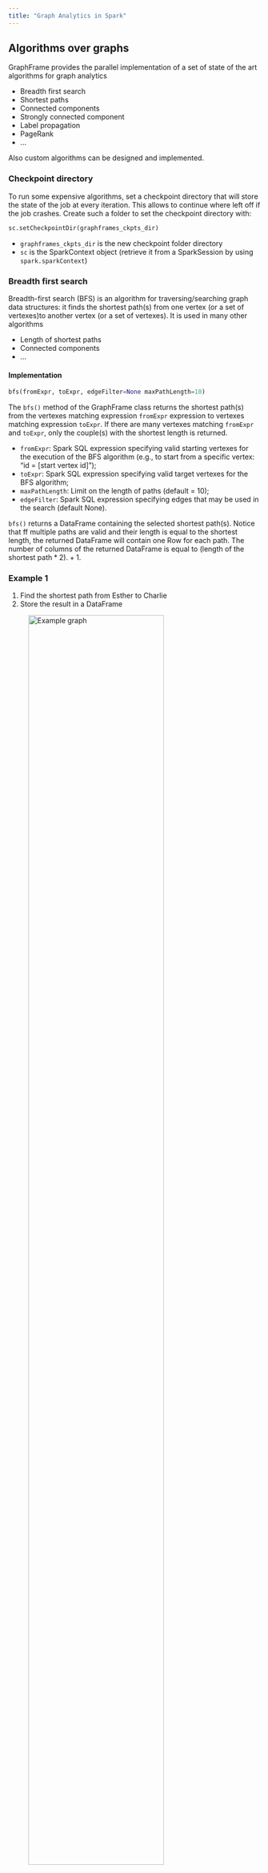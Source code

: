 ```yaml
---
title: "Graph Analytics in Spark"
---
```


## Algorithms over graphs
GraphFrame provides the parallel implementation of a set of state of the art algorithms for graph analytics

- Breadth first search
- Shortest paths
- Connected components
- Strongly connected component
- Label propagation
- PageRank
- ...

Also custom algorithms can be designed and implemented.

### Checkpoint directory
To run some expensive algorithms, set a checkpoint directory that will store the state of the job at every iteration. This allows to continue where left off if the job crashes. Create such a folder to set the checkpoint directory with:

```python
sc.setCheckpointDir(graphframes_ckpts_dir)
```

- `graphframes_ckpts_dir` is the new checkpoint folder directory
- `sc` is the SparkContext object (retrieve it from a SparkSession by using `spark.sparkContext`)

### Breadth first search
Breadth-first search (BFS) is an algorithm for traversing/searching graph data structures: it finds the shortest path(s) from one vertex (or a set of vertexes)to another vertex (or a set of vertexes). It is used in many other algorithms

- Length of shortest paths
- Connected components
- ...

#### Implementation

```python
bfs(fromExpr, toExpr, edgeFilter=None maxPathLength=10)
``` 

The `bfs()` method of the GraphFrame class returns the shortest path(s) from the vertexes matching expression `fromExpr` expression to vertexes matching expression `toExpr`. If there are many vertexes matching `fromExpr` and `toExpr`, only the couple(s) with the shortest length is returned.

- `fromExpr`: Spark SQL expression specifying valid starting vertexes for the execution of the BFS algorithm (e.g., to start from a specific vertex: "id = [start vertex id]");
- `toExpr`: Spark SQL expression specifying valid target vertexes for the BFS algorithm;
- `maxPathLength`: Limit on the length of paths (default = 10);
- `edgeFilter`: Spark SQL expression specifying edges that may be used in the search (default None).

`bfs()` returns a DataFrame containing the selected shortest path(s). Notice that ff multiple paths are valid and their length is equal to the shortest length, the returned DataFrame will contain one Row for each path. The number of columns of the returned DataFrame is equal to $(\text{length of the shortest path}*2).+1$.

:::{.callout-note collapse="true"}
### Example 1
1. Find the shortest path from Esther to Charlie
2. Store the result in a DataFrame

![Example graph](images/20_graph_analytics_2/bfs_example_1.png){width=80%}

![Resulting graph](images/20_graph_analytics_2/bfs_example_2.png){width=80%}

The content of the returned DataFrame is the following

|from|$e0$|$v1$|$e1$|to|
|-|-|-|-|-|
| $[u5, \text{Esther}, 32]$ | $[u5, u6, \text{follow}]$ | $[u6, \text{Fanny}, 36]$ | $[u6, u3, \text{follow}]$ | $[u3, \text{Charlie}, 30]$ |

```python
from graphframes import GraphFrame

## Vertex DataFrame
v = spark.createDataFrame(
    [
        ("u1", "Alice", 34),
        ("u2", "Bob", 36),
        ("u3", "Charlie", 30),
        ("u4", "David", 29),
        ("u5", "Esther", 32),
        ("u6", "Fanny", 36),
        ("u7", "Gabby", 60)
    ],
    ["id", "name", "age"]
)

## Edge DataFrame
e = spark.createDataFrame(
    [
        ("u1", "u2", "friend"),
        ("u2", "u3", "follow"),
        ("u3", "u2", "follow"),
        ("u6", "u3", "follow"),
        ("u5", "u6", "follow"),
        ("u5", "u4", "friend"),
        ("u4", "u1", "friend"),
        ("u1", "u5", "friend")
    ],
    ["src", "dst", "relationship"]
)

## Create the graph
g = GraphFrame(v, e)

## Search from vertex with name = "Esther" to vertex with name = "Charlie"
shortestPaths = g.bfs("name = 'Esther' ", "name = 'Charlie' ")
```

:::

:::{.callout-note collapse="true"}
### Example 2
1. Find the shortest path from Alice to a user who is 30 years old
2. Store the result in a DataFrame

![Example graph](images/20_graph_analytics_2/bfs_example_1.png){width=80%}

![Resulting graph](images/20_graph_analytics_2/bfs_example_3.png){width=80%}

```python
from graphframes import GraphFrame

## Vertex DataFrame
v = spark.createDataFrame(
    [
        ("u1", "Alice", 34),
        ("u2", "Bob", 36),
        ("u3", "Charlie", 30),
        ("u4", "David", 29),
        ("u5", "Esther", 32),
        ("u6", "Fanny", 36),
        ("u7", "Gabby", 60)
    ],
    ["id", "name", "age"]
)

## Edge DataFrame
e = spark.createDataFrame(
    [
        ("u1", "u2", "friend"),
        ("u2", "u3", "follow"),
        ("u3", "u2", "follow"),
        ("u6", "u3", "follow"),
        ("u5", "u6", "follow"),
        ("u5", "u4", "friend"),
        ("u4", "u1", "friend"),
        ("u1", "u5", "friend")
    ],
    ["src", "dst", "relationship"]
)

## Create the graph
g = GraphFrame(v, e)

## Find the shortest path from Alice to a user who is 30 years old
shortestPaths = g.bfs("name = 'Alice' ", "age= 30")
```

:::

:::{.callout-note collapse="true"}
### Example 3
1. Find the shortest path from any user who is less than 31 years old to any user who is more than 30 years old
2. Store the result in a DataFrame

![Example graph](images/20_graph_analytics_2/bfs_example_1.png){width=80%}

![Resulting graph](images/20_graph_analytics_2/bfs_example_4.png){width=80%}

Notice that two paths are selected in this case

```python
from graphframes import GraphFrame

## Vertex DataFrame
v = spark.createDataFrame(
    [
        ("u1", "Alice", 34),
        ("u2", "Bob", 36),
        ("u3", "Charlie", 30),
        ("u4", "David", 29),
        ("u5", "Esther", 32),
        ("u6", "Fanny", 36),
        ("u7", "Gabby", 60)
    ],
    ["id", "name", "age"]
)

## Edge DataFrame
e = spark.createDataFrame(
    [
        ("u1", "u2", "friend"),
        ("u2", "u3", "follow"),
        ("u3", "u2", "follow"),
        ("u6", "u3", "follow"),
        ("u5", "u6", "follow"),
        ("u5", "u4", "friend"),
        ("u4", "u1", "friend"),
        ("u1", "u5", "friend")
    ],
    ["src", "dst", "relationship"]
)

## Create the graph
g = GraphFrame(v, e)

## Find the shortest path from any user who is less than 31 years old
## to any user who is more than 30 years old
shortestPaths = g.bfs("age<31", "age>30")
```

:::


:::{.callout-note collapse="true"}
### Example 4
1. Find the shortest path from Alice to any user who is less than 31 years old without using follow edges
2. Store the result in a DataFrame

![Example graph](images/20_graph_analytics_2/bfs_example_1.png){width=80%}

![Resulting graph](images/20_graph_analytics_2/bfs_example_5.png){width=80%}

Notice that two paths are selected in this case

```python
from graphframes import GraphFrame

## Vertex DataFrame
v = spark.createDataFrame(
    [
        ("u1", "Alice", 34),
        ("u2", "Bob", 36),
        ("u3", "Charlie", 30),
        ("u4", "David", 29),
        ("u5", "Esther", 32),
        ("u6", "Fanny", 36),
        ("u7", "Gabby", 60)
    ],
    ["id", "name", "age"]
)

## Edge DataFrame
e = spark.createDataFrame(
    [
        ("u1", "u2", "friend"),
        ("u2", "u3", "follow"),
        ("u3", "u2", "follow"),
        ("u6", "u3", "follow"),
        ("u5", "u6", "follow"),
        ("u5", "u4", "friend"),
        ("u4", "u1", "friend"),
        ("u1", "u5", "friend")
    ],
    ["src", "dst", "relationship"]
)

## Create the graph
g = GraphFrame(v, e)

## Find the shortest path from Alice to any user who is less
## than 31 years old without using “follow” edges
shortestPaths = g.bfs("name = 'Alice' ", "age<31", "relationship<> 'follow' ")
```

:::

### Shortest path
The shortest path method selects the length of the shortest path(s) from each vertex to a given set of landmark vertexes. It uses the BFS algorithm for computing the shortest paths.

#### Implementation

```python
shortestPaths(landmarks)
```

The `shortestPaths(landmarks)` method of the GraphFrame class returns the length of the shortest path(s) from each vertex to a given set of landmarks vertexes. For each vertex, one shortest path for each landmark vertex is computed and its length is returned. 

- `landmarks`: list of IDs of landmark vertexes (e.g., $[u1, u4]$)

`shortestPaths()` returns a DataFrame that contains one record/row for each distinct vertex of the input graph (also for the non-connected ones). This method is characterized by the following columns

- one column for each attribute of the vertexes
- distances (type map): for each landmark lm it contains one pair (ID lm: length shortest path from the vertex of the current record to lm)

:::{.callout-note collapse="true"}
### Example 1
1. Find for each user the length of the shortest path to user $u1$ (i.e., Alice)
2. Store the result in a DataFrame

![Example graph](images/20_graph_analytics_2/bfs_example_1.png){width=80%}

|Vertex|Distance to $u1$|
|-|-|
|$u1$|0|
|$u2$|-|
|$u3$|-|
|$u4$|1|
|$u5$|2|
|$u6$|-|
|$u7$|-|

The content of the returned DataFrame is the following

| id | name | age | distances |
|-|-|-|-|
| $u1$ | Alice | 34 | $[u1 \rightarrow 0]$ |
| $u2$ | Bob | 36 | $[\quad]$ |
| $u3$ |Charlie | 30 | $[\quad]$ |
| $u4$ | David | 29 | $[u1 \rightarrow 1]$ |
| $u5$ | Esther | 32 | $[u1 \rightarrow 2]$ |
| $u6$ | Fanny | 36 | $[\quad]$ |
| $u7$ | Gabby | 60 | $[\quad]$ |

- $[u1 \rightarrow 0]$: data type is map. It stores a set of pairs (Key: Value)

```python
from graphframes import GraphFrame

## Vertex DataFrame
v = spark.createDataFrame(
    [
        ("u1", "Alice", 34),
        ("u2", "Bob", 36),
        ("u3", "Charlie", 30),
        ("u4", "David", 29),
        ("u5", "Esther", 32),
        ("u6", "Fanny", 36),
        ("u7", "Gabby", 60)
    ],
    ["id", "name", "age"]
)

## Edge DataFrame
e = spark.createDataFrame(
    [
        ("u1", "u2", "friend"),
        ("u2", "u3", "follow"),
        ("u3", "u2", "follow"),
        ("u6", "u3", "follow"),
        ("u5", "u6", "follow"),
        ("u5", "u4", "friend"),
        ("u4", "u1", "friend"),
        ("u1", "u5", "friend")
    ],
    ["src", "dst", "relationship"]
)

## Create the graph
g = GraphFrame(v, e)

## Find for each user the length of the shortest path to user u1
shortestPaths = g.shortestPaths(["u1"])
```

:::

:::{.callout-note collapse="true"}
### Example 2
1. Find for each user the length of the shortest path to users $u1$ (Alice) and $u4$ (David)
2. Store the result in a DataFrame

![Example graph](images/20_graph_analytics_2/bfs_example_1.png){width=80%}

|Vertex|Distance to $u1$|Distance to $u1$|
|-|-|-|
|$u1$|0|2|
|$u2$|-|-|
|$u3$|-|-|
|$u4$|1|0|
|$u5$|2|1|
|$u6$|-|-|
|$u7$|-|-|

The content of the returned DataFrame is the following

| id | name | age | distances |
|-|-|-|-|
| $u1$ | Alice | 34 | $[u1 \rightarrow 0, u4 \rightarrow 2]$ |
| $u2$ | Bob | 36 | $[\quad]$ |
| $u3$ |Charlie | 30 | $[\quad]$ |
| $u4$ | David | 29 | $[u1 \rightarrow 1, u4 \rightarrow 0]$ |
| $u5$ | Esther | 32 | $[u1 \rightarrow 2, u4 \rightarrow 1]$ |
| $u6$ | Fanny | 36 | $[\quad]$ |
| $u7$ | Gabby | 60 | $[\quad]$ |

- $[u1 \rightarrow 0]$: data type is map. It stores a set of pairs (Key: Value)

```python
from graphframes import GraphFrame

## Vertex DataFrame
v = spark.createDataFrame(
    [
        ("u1", "Alice", 34),
        ("u2", "Bob", 36),
        ("u3", "Charlie", 30),
        ("u4", "David", 29),
        ("u5", "Esther", 32),
        ("u6", "Fanny", 36),
        ("u7", "Gabby", 60)
    ],
    ["id", "name", "age"]
)

## Edge DataFrame
e = spark.createDataFrame(
    [
        ("u1", "u2", "friend"),
        ("u2", "u3", "follow"),
        ("u3", "u2", "follow"),
        ("u6", "u3", "follow"),
        ("u5", "u6", "follow"),
        ("u5", "u4", "friend"),
        ("u4", "u1", "friend"),
        ("u1", "u5", "friend")
    ],
    ["src", "dst", "relationship"]
)

## Create the graph
g = GraphFrame(v, e)

## Find for each user the length of the shortest paths to users u1 and u4
shortestPaths = g.shortestPaths(["u1", "u4"])
```

:::

### Connected components
A connected component of a graph is a subgraph $sg$ such that

- Any two vertexes in $sg$ are connected to each other by at least one path
- The set of vertexes in $sg$ is not connected to any additional vertexes in the original graph

The direction of edges is not considered.

![Two connected components](images/20_graph_analytics_2/two_connected_components.png){width=80%}

![Three connected components](images/20_graph_analytics_2/three_connected_components.png){width=80%}

The `connectedComponents()` method of the GraphFrame class returns the connected components of the input graph. This is an expensive algorithm, and requires setting a Spark checkpoint directory.

#### Implementation

```python
connectedComponents()
```

The `connectedComponents()` method returns a DataFrame that contains one record/row for each distinct vertex of the input graph. It is characterized by the following columns

- one column for each attribute of the vertexes
- component (type long). It is the identifier of the connected component to which the current vertex has been assigned.

:::{.callout-note collapse="true"}
### Example
Print on the stdout the number of connected components of the following graph

![Example graph](images/20_graph_analytics_2/bfs_example_1.png){width=80%}

![Result](images/20_graph_analytics_2/connected_components_example.png){width=80%}

Notice that The are two connected components on this graph.

This is the content of the DataFrame used to store the two identified connected components

| id | name |age | component |
|-|-|-|-|
| $u6$ | Fanny | 36 | 146028888064 |
| $u1$ | Alice | 34 | 146028888064 |
| $u3$ |Charlie | 30 | 146028888064 |
| $u5$ | Esther | 32 | 146028888064 |
| $u2$ | Bob | 36 | 146028888064 |
| $u4$ | David | 29 | 146028888064 |
| $u7$ | Gabby | 60 | 1546188226560 |

Notice the "component" field

- "146028888064": vertexes of the first component
- "1546188226560": vertexes of the second component

```python
from graphframes import GraphFrame

## Vertex DataFrame
v = spark.createDataFrame(
    [
        ("u1", "Alice", 34),
        ("u2", "Bob", 36),
        ("u3", "Charlie", 30),
        ("u4", "David", 29),
        ("u5", "Esther", 32),
        ("u6", "Fanny", 36),
        ("u7", "Gabby", 60)
    ],
    ["id", "name", "age"]
)

## Edge DataFrame
e = spark.createDataFrame(
    [
        ("u1", "u2", "friend"),
        ("u2", "u3", "follow"),
        ("u3", "u2", "follow"),
        ("u6", "u3", "follow"),
        ("u5", "u6", "follow"),
        ("u5", "u4", "friend"),
        ("u4", "u1", "friend"),
        ("u1", "u5", "friend")
    ],
    ["src", "dst", "relationship"]
)

## Create the graph
g = GraphFrame(v, e)

## Set checkpoint folder
sc.setCheckpointDir("tmp_ckpts")

## Run the algorithm
connComp=g.connectedComponents()

## Count the number of components
nComp=connComp.select("component").distinct().count()

print("Number of connected components: ", nComp)
```

::: 

### Strongly connected components
A directed subgraph $sg$ is called strongly connected if every vertex in $sg$ is reachable from every other vertex in $sg$. For undirected graph, connected and strongly connected components are the same.

![Three strongly connected subgraphs/components](images/20_graph_analytics_2/three_strongly_connected_components.png){width=80%}

#### Implementation

```python
stronglyConnectedComponents()
```

The `stronglyConnectedComponents()` method of the GraphFrame class returns the strongly connected components of the input graph. It is an expensive algorithm (better to run it on a cluster with yarn scheduler even with small graphs), and it requires setting a Spark checkpoint directory.

`stronglyConnectedComponents()` returns a DataFrame that contains one record/row for each distinct vertex of the input graph. It is characterized by the following columns

- one column for each attribute of the vertexes
- component (type long). It is the identifier of the strongly connected component to which the current vertex has been assigned.

:::{.callout-note collapse="true"}
### Example
Print on the stdout the number of strongly connected components of the input graph.

![Example graph](images/20_graph_analytics_2/bfs_example_1.png){width=80%}

![Resulting graph](images/20_graph_analytics_2/strongly_connected_components_example.png){width=80%}

Notice that there are four connected components on this graph.

This is the content of the DataFrame used to store the identified strongly connected components

| id | name |age | component |
|-|-|-|-|
| $u3$ | Charlie | 30 | 146028888064 |
| $u2$ | Bob | 36 | 146028888064 |
| $u1$ | Alice | 34 | 498216206336 |
| $u5$ | Esther | 32 | 498216206336 |
| $u4$ | David | 29 | 498216206336 |
| $u6$ | Fanny | 36 | 1090921693184|
| $u7$ | Gabby | 60 | 1546188226560|

Notice the "component" field

- "146028888064": vertexes of the first strongly connected component
- "498216206336": vertexes of the second strongly connected component
- "1090921693184": vertexes of the third strongly connected component
- "1546188226560": vertexes of the fourth strongly connected component

```python
from graphframes import GraphFrame

## Vertex DataFrame
v = spark.createDataFrame(
    [
        ("u1", "Alice", 34),
        ("u2", "Bob", 36),
        ("u3", "Charlie", 30),
        ("u4", "David", 29),
        ("u5", "Esther", 32),
        ("u6", "Fanny", 36),
        ("u7", "Gabby", 60)
    ],
    ["id", "name", "age"]
)

## Edge DataFrame
e = spark.createDataFrame(
    [
        ("u1", "u2", "friend"),
        ("u2", "u3", "follow"),
        ("u3", "u2", "follow"),
        ("u6", "u3", "follow"),
        ("u5", "u6", "follow"),
        ("u5", "u4", "friend"),
        ("u4", "u1", "friend"),
        ("u1", "u5", "friend")
    ],
    ["src", "dst", "relationship"]
)

## Create the graph
g = GraphFrame(v, e)

## Set checkpoint folder
sc.setCheckpointDir("tmp_ckpts")

## Run the algorithm
strongConnComp = g.stronglyConnectedComponents(maxIter=10)

## Count the number of strongly connected components
nComp=strongConnComp.select("component").distinct().count()

print("Number of strongly connected components: ", nComp)
```

:::

### Label propagation
Label Propagation is an algorithm for detecting communities in graphs. It is similar to clustering, but exploits connectivity. Convergence is not guaranteed, and also it is possible to end up with trivial solutions.

#### The Label Propagation algorithm
Each vertex in the network is initially assigned to its own community: at every step, vertexes send their community affiliation to all neighbors and update their state to the mode community affiliation of incoming messages.

#### Implementation

```python
labelPropagation(maxIter)
```

The `labelPropagation(maxIter)` method of the GraphFrame class runs and returns the result of the label propagation algorithm.

- `maxIter`: number of iterations to run

`labelPropagation()` returns a DataFrame that contains one record/Row for each distinct vertex of the input graph. It is characterized by the following columns

- one column for each attribute of the vertexes
- label (type long). It is the identifier of the community to which the current vertex has been assigned.

:::{.callout-note collapse="true"}
### Example
Split in groups the vertexes of the graph by using the label propagation algorithm.

![Example graph](images/20_graph_analytics_2/bfs_example_1.png){width=80%}

Notice that the result returned by one run of the algorithm. Pay attention that convergence is not guarantee, and different results may come out from different runs.

![Results](images/20_graph_analytics_2/label_propagation_example.png){width=80%}

This is the content of the DataFrame used to store the identified communities

| id | name |age | label |
|-|-|-|-|
| $u3$ |Charlie | 30| 146028888064 |
| $u4$ | David | 29 | 498216206336 |
| $u1$ | Alice | 34 | 498216206336 |
| $u5$ | Esther | 32 | 498216206337 |
| $u7$ | Gabby | 60 |1546188226560|
| $u2$ | Bob | 36 |1606317768704 |
| $u6$ | Fanny | 36 |1606317768704 |

- "146028888064": vertexes of the first community
- "498216206336": vertexes of the second community
- "1546188226560": vertexes of the third community
- "1606317768704": vertexes of the fourth community


```python
from graphframes import GraphFrame

## Vertex DataFrame
v = spark.createDataFrame(
    [
        ("u1", "Alice", 34),
        ("u2", "Bob", 36),
        ("u3", "Charlie", 30),
        ("u4", "David", 29),
        ("u5", "Esther", 32),
        ("u6", "Fanny", 36),
        ("u7", "Gabby", 60)
    ],
    ["id", "name", "age"]
)

## Edge DataFrame
e = spark.createDataFrame(
    [
        ("u1", "u2", "friend"),
        ("u2", "u3", "follow"),
        ("u3", "u2", "follow"),
        ("u6", "u3", "follow"),
        ("u5", "u6", "follow"),
        ("u5", "u4", "friend"),
        ("u4", "u1", "friend"),
        ("u1", "u5", "friend")
    ],
    ["src", "dst", "relationship"]
)

## Create the graph
g = GraphFrame(v, e)

## Run the label propagation algorithm
labelComm = g.labelPropagation(10)
```

:::

### PageRank
PageRank is the original famous algorithm used by the Google Search engine to rank vertexes (web pages) in a graph by order of importance. For the Google search engine vertexes are web pages in the World Wide Web, and edges are hyperlinks among web pages. This algorithm assigns a numerical weighting (importance) to each node. 

It computes a likelihood that a person randomly clicking on links will arrive at any particular web page. For having a high PageRank, it is important to

- Have many in-links
- Be liked by relevant pages (pages characterized by a high PageRank)

The basic idea is that each link vote is proportional to the importance of its source page $p$: if page $p$ with importance $\text{PageRank}(p)$ has $n$ out-links, each out-link gets $\frac{\text{PageRank}(p)}{n}$ votes; the importance of page $p$ is the sum of the votes on its in-links.

#### Simple recursive formulation
- Initialize each page rank to $1.0$: for each $p$ in pages set $\textbf{PageRank}(p)$ to $1.0$
- Iterate for $max$ iterations
    1. Page $p$ sends a contribution $\frac{\textbf{PageRank}(p)}{\textbf{numOutLinks}(p)}$ to its neighbors (the pages it links);
    2. Update each page rank $\textbf{PageRank}(p)$ with the sum of the received contributions.

#### Random jumps formulation
The PageRank algorithm simulates the "random walk" of a user on the web. Indeed, at each step of the random walk, the random surfer has two options:

- with probability $1-\alpha$, follow a link at random among the ones in the current page;
- with probability $\alpha$, jump to a random page.

- Initialize each page rank to $1.0$: for each $p$ in pages set $\textbf{PageRank}(p)$ to $1.0$
- Iterate for max iterations
    1. Page $p$ sends a contribution $\frac{\textbf{PageRank}(p)}{\textbf{numOutLinks}(p)}$ to its neighbors (the pages it links);
    2. Update each page rank $\textbf{PageRank}(p)$ to $\alpha + (1 - \alpha)$ **times** the sum of the received contributions.

::::{.callout-note collapse="true"}
### Example
- $\alpha=0.15$
- Initialization: $\forall{p}, \textbf{PageRank}(p) = 1.0$

![Initialization](images/15b_pagerank/pagerank_example_0.png){width=50%}

::: {#fig-Example layout-ncol=2 layout-nrow=3}

![Iteration #1](images/15b_pagerank/pagerank_example_1.png){width=50%}

![Iteration #2](images/15b_pagerank/pagerank_example_2.png){width=50%}

![Iteration #3](images/15b_pagerank/pagerank_example_3.png){width=50%}

![Iteration #4](images/15b_pagerank/pagerank_example_4.png){width=50%}

![Iteration #5](images/15b_pagerank/pagerank_example_5.png){width=50%}

![Iteration #50](images/15b_pagerank/pagerank_example_50.png){width=50%}

Iterations
:::

::::

#### Implementation 

```python
pageRank(resetProbability, maxIter, tol, sourceId)
```

The `pageRank()` method of the GraphFrame class runs the PageRank algorithm on the input graph.

- `resetProbability`: probability of resetting to a random vertex (probability $\alpha$ associated with random jumps);
- `maxIter`: if set, the algorithm is run for a fixed number of iterations; this may not be set if the tol parameter is set;
- `tol`: if set, the algorithm is run until the given tolerance; this may not be set if the numIter parameter is set;
- `sourceId`: the source vertex for a personalized PageRank (optional parameter).

`pageRank()` returns a new GraphFrame that contains the same vertexes and edges of the input graph

- the vertexes of the new graph are characterized by one new attribute, called "pagerank", that stores the PageRank of the vertexes;
- the edges of the new graph are characterized by one new attribute, called "weight", that stores the weight (PageRank contribution) propagated through that edge.

:::{.callout-note collapse="true"}
### Example
Apply the PageRank algorithm on the following graph and select the user associated with the highest PageRank value.

![Example graph](images/20_graph_analytics_2/bfs_example_1.png){width=80%}

![Resulting graph](images/20_graph_analytics_2/pagerank_example.png){width=80%}

```python
from graphframes import GraphFrame

## Vertex DataFrame
v = spark.createDataFrame(
    [
        ("u1", "Alice", 34),
        ("u2", "Bob", 36),
        ("u3", "Charlie", 30),
        ("u4", "David", 29),
        ("u5", "Esther", 32),
        ("u6", "Fanny", 36),
        ("u7", "Gabby", 60)
    ],
    ["id", "name", "age"]
)

## Edge DataFrame
e = spark.createDataFrame(
    [
        ("u1", "u2", "friend"),
        ("u2", "u3", "follow"),
        ("u3", "u2", "follow"),
        ("u6", "u3", "follow"),
        ("u5", "u6", "follow"),
        ("u5", "u4", "friend"),
        ("u4", "u1", "friend"),
        ("u1", "u5", "friend")
    ],
    ["src", "dst", "relationship"]
)

## Create the graph
g = GraphFrame(v, e)

## Run the PageRank algorithm
pageRanks = g.pageRank(maxIter=30)

## Select the maximum value of PageRank
maxPageRank = pageRanks.vertices \
    .agg({"pagerank":"max"}) \
    .first()["max(pagerank)"]

## Select the user with the maximum PageRank
pageRanks.vertices \
    .filter(pageRanks.vertices.pagerank==maxPageRank) \
    .show()
```

:::

### Custom graph algorithms
GraphFrames provides primitives for developing yourself other graph algorithms. It is based on message passing approach: the two key components are:

- `aggregateMessages`: it sends messages between vertexes, and aggregate messages for each vertex
- joins: it joins message aggregates with the original graph

:::{.callout-note collapse="true"}
For each user, compute the sum of the ages of adjacent users (count many times the same adjacent user if there are many links).

The resulting table is 

| Vertex | SumAges |
|-|-|
|$u1$|97|
|$u2$|94|
|$u3$|108|
|$u4$|66|
|$u5$|99|
|$u6$|62|

```python
from graphframes import GraphFrame

## Vertex DataFrame
v = spark.createDataFrame(
    [
        ("u1", "Alice", 34),
        ("u2", "Bob", 36),
        ("u3", "Charlie", 30),
        ("u4", "David", 29),
        ("u5", "Esther", 32),
        ("u6", "Fanny", 36),
        ("u7", "Gabby", 60)
    ],
    ["id", "name", "age"]
)

## Edge DataFrame
e = spark.createDataFrame(
    [
        ("u1", "u2", "friend"),
        ("u2", "u3", "follow"),
        ("u3", "u2", "follow"),
        ("u6", "u3", "follow"),
        ("u5", "u6", "follow"),
        ("u5", "u4", "friend"),
        ("u4", "u1", "friend"),
        ("u1", "u5", "friend")
    ],
    ["src", "dst", "relationship"]
)

## Create the graph
g = GraphFrame(v, e)

## For each user, sum the ages of the adjacent users
## Send the age of each destination of an edge to its source
msgToSrc = AggregateMessages.dst["age"]

## Send the age of each source of an edge to its destination
msgToDst = AggregateMessages.src["age"]

## Aggregate messages
aggAge = g.aggregateMessages(
    sum(AggregateMessages.msg),
    sendToSrc=msgToSrc,
    sendToDst=msgToDst
)

#Show result
aggAge.show()
```

:::